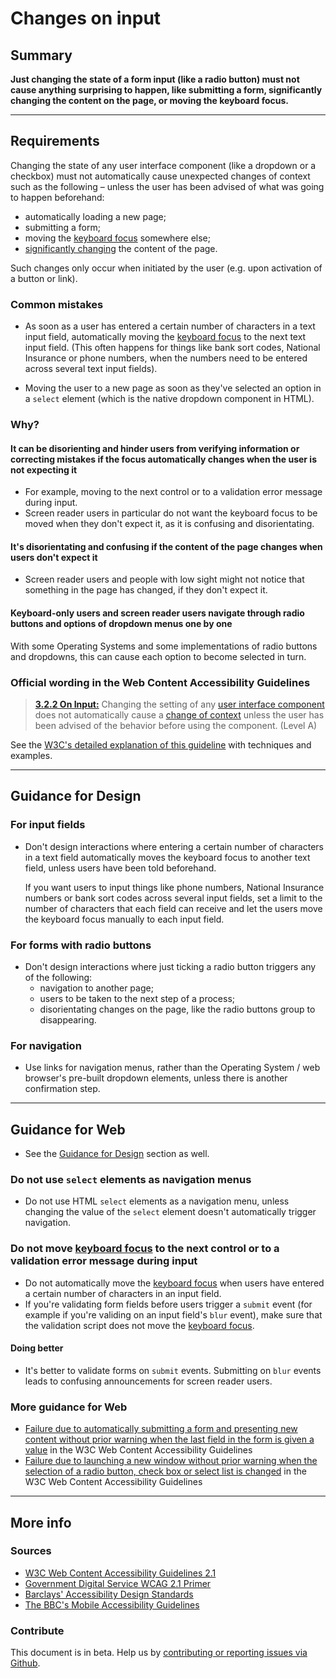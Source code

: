 
# Changes on input

## Summary

**Just changing the state of a form input (like a radio button) must not cause anything surprising to happen, like submitting a form, significantly changing the content on the page, or moving the keyboard focus.**

---

## Requirements

Changing the state of any user interface component (like a dropdown or a checkbox) must not automatically cause unexpected changes of context such as the following – unless the user has been advised of what was going to happen beforehand:

- automatically loading a new page;
- submitting a form;
- moving the [keyboard focus](/playbook/definitions#keyboard-focus) somewhere else;
- [significantly changing](https://www.w3.org/TR/UNDERSTANDING-WCAG20/consistent-behavior-unpredictable-change.html#context-changedef) the content of the page.

Such changes only occur when initiated by the user (e.g. upon activation of a button or link).

### Common mistakes

- As soon as a user has entered a certain number of characters in a text input field, automatically moving the [keyboard focus](/playbook/definitions#keyboard-focus) to the next text input field. (This often happens for things like bank sort codes, National Insurance or phone numbers, when the numbers need to be entered across several text input fields).

- Moving the user to a new page as soon as they've selected an option in a `select` element (which is the native dropdown component in HTML).

### Why?

#### It can be disorienting and hinder users from verifying information or correcting mistakes if the focus automatically changes when the user is not expecting it

- For example, moving to the next control or to a validation error message during input.
- Screen reader users in particular do not want the keyboard focus to be moved when they don't expect it, as it is confusing and disorientating.

#### It's disorientating and confusing if the content of the page changes when users don't expect it

- Screen reader users and people with low sight might not notice that something in the page has changed, if they don't expect it.

#### Keyboard-only users and screen reader users navigate through radio buttons and options of dropdown menus one by one

With some Operating Systems and some implementations of radio buttons and dropdowns, this can cause each option to become selected in turn.

### Official wording in the Web Content Accessibility Guidelines

> [**3.2.2 On Input:**](https://www.w3.org/TR/UNDERSTANDING-WCAG20/consistent-behavior-unpredictable-change.html) Changing the setting of any [user interface component](https://www.w3.org/TR/UNDERSTANDING-WCAG20/consistent-behavior-unpredictable-change.html#user-interface-componentdef) does not automatically cause a [change of context](https://www.w3.org/TR/UNDERSTANDING-WCAG20/consistent-behavior-unpredictable-change.html#context-changedef) unless the user has been advised of the behavior before using the component. (Level A)

See the [W3C's detailed explanation of this guideline](https://www.w3.org/TR/UNDERSTANDING-WCAG20/consistent-behavior-unpredictable-change.html) with techniques and examples.

---

## Guidance for Design

### For input fields

- Don't design interactions where entering a certain number of characters in a text field automatically moves the keyboard focus to another text field, unless users have been told beforehand.

  If you want users to input things like phone numbers, National Insurance numbers or bank sort codes across several input fields, set a limit to the number of characters that each field can receive and let the users move the keyboard focus manually to each input field.

### For forms with radio buttons

- Don't design interactions where just ticking a radio button triggers any of the following:
  - navigation to another page;
  - users to be taken to the next step of a process;
  - disorientating changes on the page, like the radio buttons group to disappearing.

### For navigation

- Use links for navigation menus, rather than the Operating System / web browser's pre-built dropdown elements, unless there is another confirmation step.

---

## Guidance for Web

- See the [Guidance for Design](#guidance-for-design) section as well.

### Do not use `select` elements as navigation menus

- Do not use HTML `select` elements as a navigation menu, unless changing the value of the `select` element doesn't automatically trigger navigation.

### Do not move [keyboard focus](/playbook/definitions#keyboard-focus) to the next control or to a validation error message during input

- Do not automatically move the [keyboard focus](/playbook/definitions#keyboard-focus) when users have entered a certain number of characters in an input field.
- If you're validating form fields before users trigger a `submit` event (for example if you're validing on an input field's `blur` event), make sure that the validation script does not move the [keyboard focus](/playbook/definitions#keyboard-focus).

#### Doing better

- It's better to validate forms on `submit` events. Submitting on `blur` events leads to confusing announcements for screen reader users.

### More guidance for Web

- [Failure due to automatically submitting a form and presenting new content without prior warning when the last field in the form is given a value](https://www.w3.org/TR/WCAG20-TECHS/F36) in the W3C Web Content Accessibility Guidelines
- [Failure due to launching a new window without prior warning when the selection of a radio button, check box or select list is changed](https://www.w3.org/TR/WCAG20-TECHS/F37) in the W3C Web Content Accessibility Guidelines

---

## More info

### Sources

- [W3C Web Content Accessibility Guidelines 2.1](https://www.w3.org/TR/WCAG21/)
- [Government Digital Service WCAG 2.1 Primer](https://alphagov.github.io/wcag-primer/)
- [Barclays' Accessibility Design Standards](https://home.barclays/who-we-are/our-suppliers/our-requirements-of-external-suppliers/)
- [The BBC's Mobile Accessibility Guidelines](https://www.bbc.co.uk/guidelines/futuremedia/accessibility/mobile/summary)

### Contribute

This document is in beta. Help us by [contributing or reporting issues via Github](https://github.com/web-accessibility-io/web-accessibility.io).

